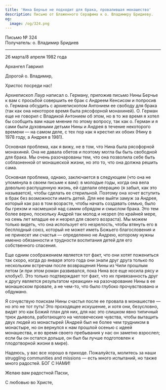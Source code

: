 ```yaml
---
title: 'Нина Берчье не подходит для брака, провалившая монашество'
description: Письмо от Блаженного Серафима к о. Владимиру Бридиеву.
og:
  image: /og/324.png
---
```


<div style={{textAlign:'right', fontFamily:'monospace'}}>Письмо № 324</div>
<div style={{textAlign:'left', fontFamily:'monospace'}}>Получатель: о. Владимир Бридиев</div>

---

26 марта/8 апреля 1982 года

Архангел Гавриил

Дорогой о. Владимир,

Христос посреди нас!

Архиепископ Лаур написал о. Герману, приложив письмо Нины Берчье к вам с просьбой совершить ее брак с Андреем Кенсисом и попросив о. Германа обсудить с архиепископом Антонием ее свободу для брака (так как она некоторое время была рясофорной монахиней). О. Герман еще не говорил с Владикой Антонием об этом, но в то же время я хотел бы сообщить вам наше мнение по этому вопросу, так как о. Герман и я сами были духовными детьми Нины и Андрея в течение некоторого времени — на самом деле, с тех пор как я крестил их обоих (Нину в 1978 году, а Андрея в 1981).

Основная проблема, как я вижу, не в том, что Нина была рясофорной монахиней. Она не давала обетов и поэтому могла бы быть свободной для брака. Мы очень разочарованы тем, что она позволила себе быть соблазненной от монашеской жизни, но это то, что она должна решить сама.

Основная проблема, однако, заключается в следующем (что она не упомянула в своем письме к вам): в молодые годы, когда она вела довольно распущенную жизнь, ей сделали операцию (я забыл, как это называется), чтобы сделать ее стерильной. Поэтому она хочет вступить в брак без возможности иметь детей. Для нее выйти замуж за Андрея, который как раз в том возрасте, чтобы начать создавать семью, было бы грехом и насмешкой над самим обрядом и смыслом брака. Это тем более верно, поскольку Андрей так молод и незрел (по крайней мере, на семь лет младше ее и незрел для своего возраста). Мы можем только видеть, что она использует его незрелость, чтобы втянуть его в бесплодный союз, который не может иметь Божьего благословения и не принесет им счастья — определенно не Андрею, которому нужны именно обязанности и трудности воспитания детей для его собственного спасения.

Еще одним соображением является тот факт, что они хотят пожениться так скоро, когда до января этого года они знали друг друга только по нескольким встречам после возвращения Нины из Чили прошлым летом (и при этом роман развивался, пока Нина все еще носила рясу и клобук!). Это только подтверждает тот факт, что их привязанность друг к другу является результатом «реакции» на разочарование Нины в ее монашеском провале, а не чем-то, что было глубоко прочувствовано и обдумано.

Я сочувствую поискам Нины счастья после ее провала в монашестве — но это не тот путь! Это проходящее искушение, и хотя они, безусловно, видят это как Божий план для них, для нас это слишком явно типичный трюк дьявола, работающего на человеческие чувства, чтобы вытащить двух людей из монастырей (Андрей был не более чем трудником в монастыре, но он вернулся к нам прошлой осенью с идеей монашества, и во время своего пребывания у нас он заметно взрослел; если бы он остался дольше, он был бы лучше подготовлен к плодотворной жизни в мире).

Надеюсь, у вас все хорошо в приходе. Пожалуйста, молитесь за наши struggling communities and missions — есть много испытаний, но также много радостей. БОГ С НАМИ!

Желаю вам радостной Пасхи,

С любовью во Христе,